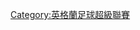 {{Catnav|頁面分類|...|英格蘭足球|英格蘭足球賽事|英格蘭超級聯賽}}
{{Catnav|頁面分類|...|各國足球賽事|英格蘭足球賽事|英格蘭超級聯賽}}

[[Category:英格蘭足球超級聯賽|Category:英格蘭足球超級聯賽]]
